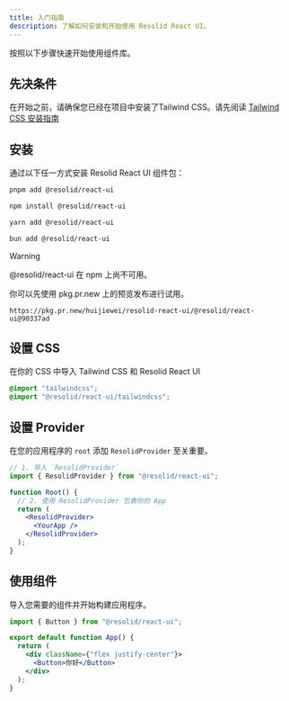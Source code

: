 ```yaml
---
title: 入门指南
description: 了解如何安装和开始使用 Resolid React UI。
---
```


按照以下步骤快速开始使用组件库。

## 先决条件

在开始之前，请确保您已经在项目中安装了Tailwind CSS。请先阅读 [Tailwind CSS 安装指南](https://tailwindcss.com/docs/installation/using-vite)

## 安装

通过以下任一方式安装 Resolid React UI 组件包：

<CodeGroup>

```bash [pnpm]
pnpm add @resolid/react-ui
```

```bash [npm]
npm install @resolid/react-ui
```

```bash [yarn]
yarn add @resolid/react-ui
```

```bash [bun]
bun add @resolid/react-ui
```

</CodeGroup>

> [!WARNING]
> @resolid/react-ui 在 npm 上尚不可用。
>
> 你可以先使用 pkg.pr.new 上的预览发布进行试用。
>
> `https://pkg.pr.new/huijiewei/resolid-react-ui/@resolid/react-ui@90337ad`

## 设置 CSS

在你的 CSS 中导入 Tailwind CSS 和 Resolid React UI

```css
@import "tailwindcss";
@import "@resolid/react-ui/tailwindcss";
```

## 设置 Provider

在您的应用程序的 `root` 添加 `ResolidProvider` 至关重要。

```jsx
// 1. 导入 `ResolidProvider`
import { ResolidProvider } from "@resolid/react-ui";

function Root() {
  // 2. 使用 ResolidProvider 包裹你的 App
  return (
    <ResolidProvider>
      <YourApp />
    </ResolidProvider>
  );
}
```

## 使用组件

导入您需要的组件并开始构建应用程序。

```jsx demo
import { Button } from "@resolid/react-ui";

export default function App() {
  return (
    <div className={"flex justify-center"}>
      <Button>你好</Button>
    </div>
  );
}
```
